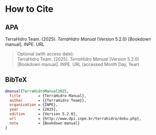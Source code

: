 # How to Cite

## APA {-}
TerraHidro Team. (2025). *TerraHidro Manual* (Version 5.2.0) [Bookdown manual]. INPE. URL

> Optional (with access date):  
> TerraHidro Team. (2025). *TerraHidro Manual* (Version 5.2.0) [Bookdown manual]. INPE. URL (accessed Month Day, Year)

## BibTeX {-}
```bibtex
@manual{TerraHidroManual2025,
  title        = {TerraHidro Manual},
  author       = {{TerraHidro Team}},
  organization = {INPE},
  year         = {2025},
  edition      = {Version 5.2.0},
  url          = {http://www.dpi.inpe.br/terrahidro/doku.php},
  note         = {Bookdown manual}
}
```
